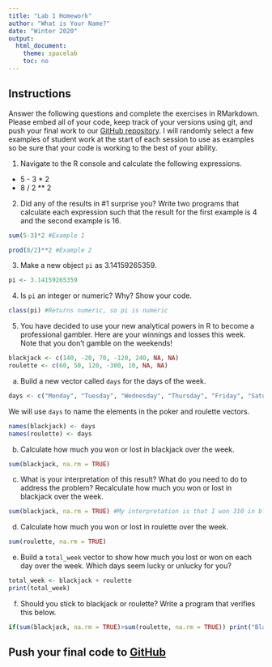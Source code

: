 ```yaml
---
title: "Lab 1 Homework"
author: "What is Your Name?"
date: "Winter 2020"
output:
  html_document:
    theme: spacelab
    toc: no
---
```


## Instructions
Answer the following questions and complete the exercises in RMarkdown. Please embed all of your code, keep track of your versions using git, and push your final work to our [GitHub repository](https://github.com/FRS417-DataScienceBiologists). I will randomly select a few examples of student work at the start of each session to use as examples so be sure that your code is working to the best of your ability.  

1. Navigate to the R console and calculate the following expressions.  
  + 5 - 3 * 2  
  + 8 / 2 ** 2  
  
2. Did any of the results in #1 surprise you? Write two programs that calculate each expression such that the result for the first example is 4 and the second example is 16.  
```r
sum(5-3)*2 #Example 1
```
```r
prod(8/2)**2 #Example 2
```

3. Make a new object `pi` as 3.14159265359.  
```r
pi <- 3.14159265359
```

4. Is `pi` an integer or numeric? Why? Show your code.  
```r
class(pi) #Returns numeric, so pi is numeric
```

5. You have decided to use your new analytical powers in R to become a professional gambler. Here are your winnings and losses this week. Note that you don't gamble on the weekends!  
```r
blackjack <- c(140, -20, 70, -120, 240, NA, NA)
roulette <- c(60, 50, 120, -300, 10, NA, NA)
```

a. Build a new vector called `days` for the days of the week. 
```r
days <- c("Monday", "Tuesday", "Wednesday", "Thursday", "Friday", "Saturday", "Sunday")
```


We will use `days` to name the elements in the poker and roulette vectors.
```r
names(blackjack) <- days
names(roulette) <- days
```

b. Calculate how much you won or lost in blackjack over the week.  
```r
sum(blackjack, na.rm = TRUE)
```


c. What is your interpretation of this result? What do you need to do to address the problem? Recalculate how much you won or lost in blackjack over the week.  
```r
sum(blackjack, na.rm = TRUE) #My interpretation is that I won 310 in blackjack over the course of the week. I probably need to go less often as my gambling problem is pretty bad if I'm going 5x a week.
```

d. Calculate how much you won or lost in roulette over the week.  
```r
sum(roulette, na.rm = TRUE)
```


e. Build a `total_week` vector to show how much you lost or won on each day over the week. Which days seem lucky or unlucky for you?
```r
total_week <- blackjack + roulette
print(total_week)
```


f. Should you stick to blackjack or roulette? Write a program that verifies this below. 
```r
if(sum(blackjack, na.rm = TRUE)>sum(roulette, na.rm = TRUE)) print("Blackjack")  else print("Roulette") #stick to Blackjack
```

## Push your final code to [GitHub](https://github.com/FRS417-DataScienceBiologists)

